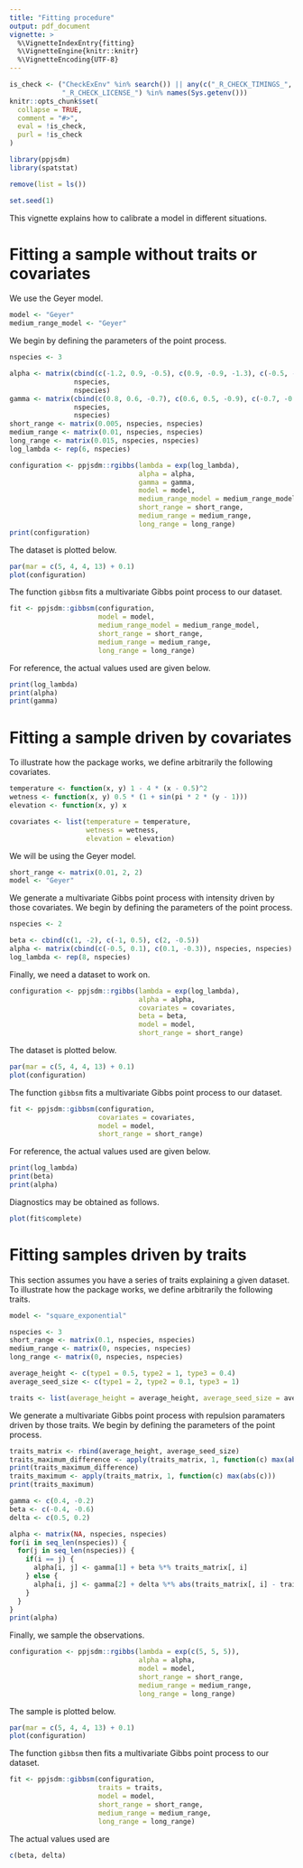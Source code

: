 ```yaml
---
title: "Fitting procedure"
output: pdf_document
vignette: >
  %\VignetteIndexEntry{fitting}
  %\VignetteEngine{knitr::knitr}
  %\VignetteEncoding{UTF-8}
---
```


```r
is_check <- ("CheckExEnv" %in% search()) || any(c("_R_CHECK_TIMINGS_",
             "_R_CHECK_LICENSE_") %in% names(Sys.getenv()))
knitr::opts_chunk$set(
  collapse = TRUE,
  comment = "#>",
  eval = !is_check,
  purl = !is_check
)
```

```r
library(ppjsdm)
library(spatstat)

remove(list = ls())

set.seed(1)
```

This vignette explains how to calibrate a model in different situations.

# Fitting a sample without traits or covariates

We use the Geyer model.

```r
model <- "Geyer"
medium_range_model <- "Geyer"
```

We begin by defining the parameters of the point process.

```r
nspecies <- 3

alpha <- matrix(cbind(c(-1.2, 0.9, -0.5), c(0.9, -0.9, -1.3), c(-0.5, -1.3, 0.5)), 
                nspecies, 
                nspecies)
gamma <- matrix(cbind(c(0.8, 0.6, -0.7), c(0.6, 0.5, -0.9), c(-0.7, -0.9, -0.9)), 
                nspecies, 
                nspecies)
short_range <- matrix(0.005, nspecies, nspecies)
medium_range <- matrix(0.01, nspecies, nspecies)
long_range <- matrix(0.015, nspecies, nspecies)
log_lambda <- rep(6, nspecies)

configuration <- ppjsdm::rgibbs(lambda = exp(log_lambda), 
                                alpha = alpha,
                                gamma = gamma,
                                model = model,
                                medium_range_model = medium_range_model,
                                short_range = short_range,
                                medium_range = medium_range,
                                long_range = long_range)
print(configuration)
```

The dataset is plotted below.

```r
par(mar = c(5, 4, 4, 13) + 0.1)
plot(configuration)
```

The function `gibbsm` fits a multivariate Gibbs point process to our dataset.

```r
fit <- ppjsdm::gibbsm(configuration,
                      model = model,
                      medium_range_model = medium_range_model,
                      short_range = short_range,
                      medium_range = medium_range,
                      long_range = long_range)
```

For reference, the actual values used are given below.

```r
print(log_lambda)
print(alpha)
print(gamma)
```

# Fitting a sample driven by covariates

To illustrate how the package works, we define arbitrarily the following covariates.

```r
temperature <- function(x, y) 1 - 4 * (x - 0.5)^2
wetness <- function(x, y) 0.5 * (1 + sin(pi * 2 * (y - 1)))
elevation <- function(x, y) x

covariates <- list(temperature = temperature, 
                   wetness = wetness,
                   elevation = elevation)
```

We will be using the Geyer model.

```r
short_range <- matrix(0.01, 2, 2)
model <- "Geyer"
```

We generate a multivariate Gibbs point process with intensity driven by those covariates.
We begin by defining the parameters of the point process.

```r
nspecies <- 2

beta <- cbind(c(1, -2), c(-1, 0.5), c(2, -0.5))
alpha <- matrix(cbind(c(-0.5, 0.1), c(0.1, -0.3)), nspecies, nspecies)
log_lambda <- rep(8, nspecies)
```

Finally, we need a dataset to work on.

```r
configuration <- ppjsdm::rgibbs(lambda = exp(log_lambda), 
                                alpha = alpha, 
                                covariates = covariates, 
                                beta = beta,
                                model = model,
                                short_range = short_range)
```

The dataset is plotted below.

```r
par(mar = c(5, 4, 4, 13) + 0.1)
plot(configuration)
```

The function `gibbsm` fits a multivariate Gibbs point process to our dataset.

```r
fit <- ppjsdm::gibbsm(configuration, 
                      covariates = covariates,
                      model = model,
                      short_range = short_range)
```

For reference, the actual values used are given below.

```r
print(log_lambda)
print(beta)
print(alpha)
```

Diagnostics may be obtained as follows.

```r
plot(fit$complete)
```

# Fitting samples driven by traits

This section assumes you have a series of traits explaining a given dataset. 
To illustrate how the package works, we define arbitrarily the following traits.

```r
model <- "square_exponential"

nspecies <- 3
short_range <- matrix(0.1, nspecies, nspecies)
medium_range <- matrix(0, nspecies, nspecies)
long_range <- matrix(0, nspecies, nspecies)

average_height <- c(type1 = 0.5, type2 = 1, type3 = 0.4)
average_seed_size <- c(type1 = 2, type2 = 0.1, type3 = 1)

traits <- list(average_height = average_height, average_seed_size = average_seed_size)
```

We generate a multivariate Gibbs point process with repulsion paramaters driven by those traits.
We begin by defining the parameters of the point process.

```r
traits_matrix <- rbind(average_height, average_seed_size)
traits_maximum_difference <- apply(traits_matrix, 1, function(c) max(abs(outer(c, c, '-'))))
print(traits_maximum_difference)
traits_maximum <- apply(traits_matrix, 1, function(c) max(abs(c)))
print(traits_maximum)

gamma <- c(0.4, -0.2)
beta <- c(-0.4, -0.6)
delta <- c(0.5, 0.2)

alpha <- matrix(NA, nspecies, nspecies)
for(i in seq_len(nspecies)) {
  for(j in seq_len(nspecies)) {
    if(i == j) {
      alpha[i, j] <- gamma[1] + beta %*% traits_matrix[, i]
    } else {
      alpha[i, j] <- gamma[2] + delta %*% abs(traits_matrix[, i] - traits_matrix[, j])
    }
  }
}
print(alpha)
```

Finally, we sample the observations.

```r
configuration <- ppjsdm::rgibbs(lambda = exp(c(5, 5, 5)), 
                                alpha = alpha,
                                model = model, 
                                short_range = short_range,
                                medium_range = medium_range,
                                long_range = long_range)
```

The sample is plotted below.

```r
par(mar = c(5, 4, 4, 13) + 0.1)
plot(configuration)
```

The function `gibbsm` then fits a multivariate Gibbs point process to our dataset.

```r
fit <- ppjsdm::gibbsm(configuration, 
                      traits = traits, 
                      model = model, 
                      short_range = short_range,
                      medium_range = medium_range,
                      long_range = long_range)
```

The actual values used are

```r
c(beta, delta)
```
